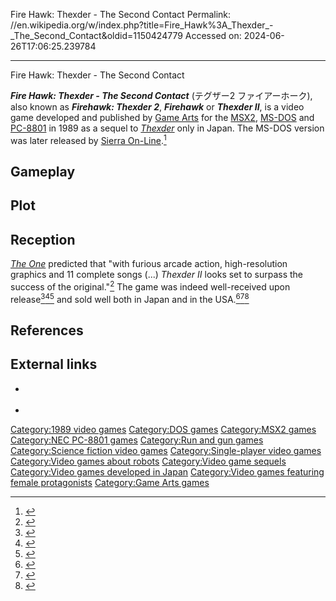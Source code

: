 Fire Hawk: Thexder - The Second Contact
Permalink: //en.wikipedia.org/w/index.php?title=Fire_Hawk%3A_Thexder_-_The_Second_Contact&oldid=1150424779
Accessed on: 2024-06-26T17:06:25.239784



------
Fire Hawk: Thexder - The Second Contact
{{Infobox video game
| title = ''Fire Hawk: <br> Thexder - The Second Contact''
| image = Fire Hawk - Thexder - The Second Contact.png
| caption = 
| developer = [[Game Arts]]
| publisher = Game Arts <br> [[Sierra On-Line]] <small>(DOS)</small>
| director = Satoshi Uesaka <br> Ari Kamijō <br> Kazuyuki Ohata
| producer = Mitsuhiro Mazda
| designer = Ari Kamijō <br> Osamu Harada
| programmer = Ari Kamijō <br> Kazuyuki Ohata
| artist = Masatoshi Azumi <br> Masahiko Ikeya <br> Tsuyoshi Tanaka
| writer = Satoshi Uesaka
| composer = Hiromi Ohba <br> Tadashi Shimayama<br> Masahiko Yoshimura
| platforms = [[MSX2]], [[MS-DOS]], [[PC-8801]]
| released = '''JP:''' 1989 <br> '''NA:''' October 1990<ref>{{cite web|url=https://archive.org/stream/Aktueller_Software_Markt_-_Ausgabe_1990.08-09/Aktueller%20Software%20Markt%20-%20Ausgabe%201990.08-09#page/n113/mode/1up |title=Aktueller Software Markt - Ausgabe 1990/08-09 |date= |accessdate=2015-11-07}}</ref>
| genre = [[Platform game|Run and gun]]
| modes = [[Single-player video game|Single-player]]
}}

'''''Fire Hawk: Thexder - The Second Contact''''' (テグザー2 ファイアーホーク), also known as '''''Firehawk: Thexder 2''''', '''''Firehawk''''' or '''''Thexder II''''', is a video game developed and published by [[Game Arts]] for the [[MSX2]], [[MS-DOS]] and [[PC-8801]] in 1989 as a sequel to ''[[Thexder]]'' only in Japan. The MS-DOS version was later released by [[Sierra On-Line]].<ref>{{cite web|url=https://archive.org/stream/Sierra_News_Magazine_The_Volume_3_Number_3_Fall_1990_1990_Sierra_On-Line_US#page/n17/mode/1up |title=Sierra News Magazine, The - Volume 3 Number 3 - Fall 1990 (1990)(Sierra On-Line)(US) |year=1990 |accessdate=2015-11-07}}</ref>

==Gameplay==
{{empty section|date=November 2015}}

==Plot==
{{No plot|date=November 2015}}

==Reception==
''[[The One (magazine)|The One]]'' predicted that "with furious arcade action, high-resolution graphics and 11 complete songs (...) ''Thexder II'' looks set to surpass the success of the original."<ref>{{cite web|url=https://archive.org/stream/theone-magazine-29/TheOne_29_Feb_1991#page/n26/mode/1up |title=TheOne Magazine Issue 29 |date= February 1991|accessdate=2015-11-07}}</ref> The game was indeed well-received upon release<ref>{{cite web|url=https://archive.org/stream/MSXClub/MSX%20Club%2061#page/n23/mode/2up |title=MSX Club |date= |accessdate=2015-11-07}}</ref><ref>{{cite web|url=https://archive.org/stream/MSX_Magazine_1990-01_ASCII_JP#page/n21/mode/1up |title=MSX Magazine (1990-01)(ASCII)(JP) |date= January 1990|accessdate=2015-11-07}}</ref><ref>{{cite web|author= |url=http://www.abandonware-magazines.org/affiche_mag.php?mag=30&num=664&album=oui |title=Le site des anciennes revues informatiques |publisher=Abandonware-magazines.org |date= |accessdate=2015-11-07}}</ref> and sold well both in Japan and in the USA.<ref>{{cite web|url=https://archive.org/stream/MSX_Magazine_1990-01_ASCII_JP#page/n5/mode/1up |title=MSX Magazine (1990-01)(ASCII)(JP) |date= January 1990|accessdate=2015-11-07}}</ref><ref>{{cite web|url=https://archive.org/stream/msx_force_12#page/n25/mode/2up |title=MSX Force 1-12 |date= |accessdate=2015-11-07}}</ref><ref>{{cite web|url=https://archive.org/stream/micromania-segunda-epoca-37/Micromania_SE_37#page/n28/mode/1up |title=Micromania Segunda Epoca (Spanish) Issue 37 |date= |accessdate=2015-11-07}}</ref>

==References==
{{Reflist}}

==External links==
* {{official website|http://www.gamearts.co.jp/products/pc-firehawk.html}} {{in lang|ja}}
*{{moby game|id=/fire-hawk-thexder-the-second-contact}}

[[Category:1989 video games]]
[[Category:DOS games]]
[[Category:MSX2 games]]
[[Category:NEC PC-8801 games]]
[[Category:Run and gun games]]
[[Category:Science fiction video games]]
[[Category:Single-player video games]]
[[Category:Video games about robots]]
[[Category:Video game sequels]]
[[Category:Video games developed in Japan]]
[[Category:Video games featuring female protagonists]]
[[Category:Game Arts games]]


{{computer-game-stub}}